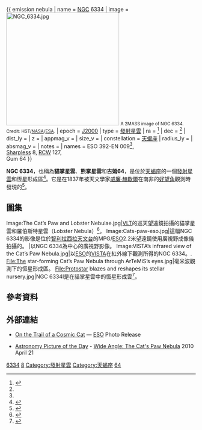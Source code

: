 {{ emission nebula
| name = [[星雲和星團新總表|NGC]] 6334
| image = [[Image:NGC_6334.jpg|300px]]
<small>A 2MASS image of NGC 6334.<br/>Credit: HST/[[NASA|NASA]]/[[ESA|ESA]].</small>
| epoch = [[J2000|J2000]]
| type = [[發射星雲|發射星雲]]
| ra = {{RA|17|19|58}}<ref name="simbad">{{cite web
  | title=SIMBAD Astronomical Database
  | work=Results for NGC 6334
  | url=http://simbad.u-strasbg.fr/Simbad
  | accessdate=2007-04-10
  | archive-date=2019-05-01
  | archive-url=https://web.archive.org/web/20190501023034/http://simbad.u-strasbg.fr/simbad/
  | dead-url=no
  }}</ref>
| dec = {{DEC|-35|57|47}}<ref name="simbad" />
| dist_ly =
| z = 
| appmag_v = 
| size_v =  
| constellation = [[天蝎座|天蝎座]]
| radius_ly = 
| absmag_v = 
| notes = 
| names = ESO 392-EN 009<ref name="simbad" />,<br>[[Sharpless_catalog|Sharpless]] 8, [[RCW_Catalogue|RCW]] 127,<br>Gum 64
}}
{{Sky|17|19|58|-|35|57|47|100000000}}

'''NGC 6334'''，也稱為'''貓掌星雲'''、'''熊掌星雲'''和'''古姆64'''，是位於[[天蝎座|天蝎座]]的一個[[發射星雲|發射星雲]]和恆星形成區<ref>{{Cite APOD
  | title = The Cat's Paw Nebula
  | date = 2003-07-17
  | access-date = 2007-11-05}}</ref>。它是在1837年被天文學家[[威廉·赫歇爾|威廉·赫歇爾]]在南非的[[好望角|好望角]]觀測時發現的<ref>{{cite web
  | title = NGC 6334 - The Cat's Paw Nebula
  | work = SEDS Database
  | publisher = SEDS
  | url = http://spider.seds.org/spider/Misc/n6334.html
  | accessdate = 2008-04-15
  | archive-date = 2010-11-07
  | archive-url = https://web.archive.org/web/20101107104138/http://spider.seds.org/spider/Misc/n6334.html
  | dead-url = no
  }}</ref>。

== 圖集 ==
<gallery>
Image:The Cat’s Paw and Lobster Nebulae.jpg|[[甚大望遠鏡|VLT]]的巡天望遠鏡拍攝的貓掌星雲和羅伯斯特星雲（Lobster Nebula）<ref>{{cite web|title=The Cat’s Paw and Lobster Nebulae|url=https://www.eso.org/public/images/eso1705a/|website=www.eso.org|accessdate=6 February 2017|archive-date=2018-02-04|archive-url=https://web.archive.org/web/20180204001155/https://www.eso.org/public/images/eso1705a/|dead-url=no}}</ref>。
Image:Cats-paw-eso.jpg|這幅NGC 6334的影像是位於[[智利|智利]][[拉西拉天文台|拉西拉天文台]]的MPG/[[歐洲南方天文台|ESO]]2.2米望遠鏡使用廣視野成像儀拍攝的。
|以NGC 6334為中心的廣視野影像。
Image:VISTA’s infrared view of the Cat’s Paw Nebula.jpg|以[[歐洲南方天文台|ESO]]的[[可見光和紅外巡天望遠鏡|VISTA]]在紅外線下觀測所得的NGC 6334。.
File:The star-forming Cat’s Paw Nebula through ArTeMiS’s eyes.jpg|毫米波觀測下的恆星形成區。
File:Protostar blazes and reshapes its stellar nursery.jpg|NGC 6334I是在貓掌星雲中的恆星形成雲<ref>{{cite web|title=Protostar blazes and reshapes its stellar nursery|url=https://www.eso.org/public/images/potw1712a/|website=www.eso.org|accessdate=20 March 2017|archive-date=2017-07-13|archive-url=https://web.archive.org/web/20170713121850/https://www.eso.org/public/images/potw1712a/|dead-url=no}}</ref>。
</gallery>

== 參考資料 ==
{{reflist}}

== 外部連結 ==
* [http://www.eso.org/public/news/eso1003/ On the Trail of a Cosmic Cat]{{Wayback|url=http://www.eso.org/public/news/eso1003/ |date=20101227180936 }} — [[ESO|ESO]] Photo Release
{{WikiSky}}
*[[Astronomy_Picture_of_the_Day|Astronomy Picture of the Day]] - [http://apod.nasa.gov/apod/ap100421.html Wide Angle: The Cat's Paw Nebula]{{Wayback|url=http://apod.nasa.gov/apod/ap100421.html |date=20100423033824 }} 2010 April 21 

{{Sh2 objects}}
{{RCW}}
{{Gum catalogue}}
{{Catalogs|NGC=6334}}

[[Category:NGC天體|6334]]
[[Category:Sharpless_objects|8]]
[[Category:發射星雲|Category:發射星雲]]
[[Category:天蝎座|Category:天蝎座]]
[[Category:古姆天體|64]]

{{nebula-stub}}